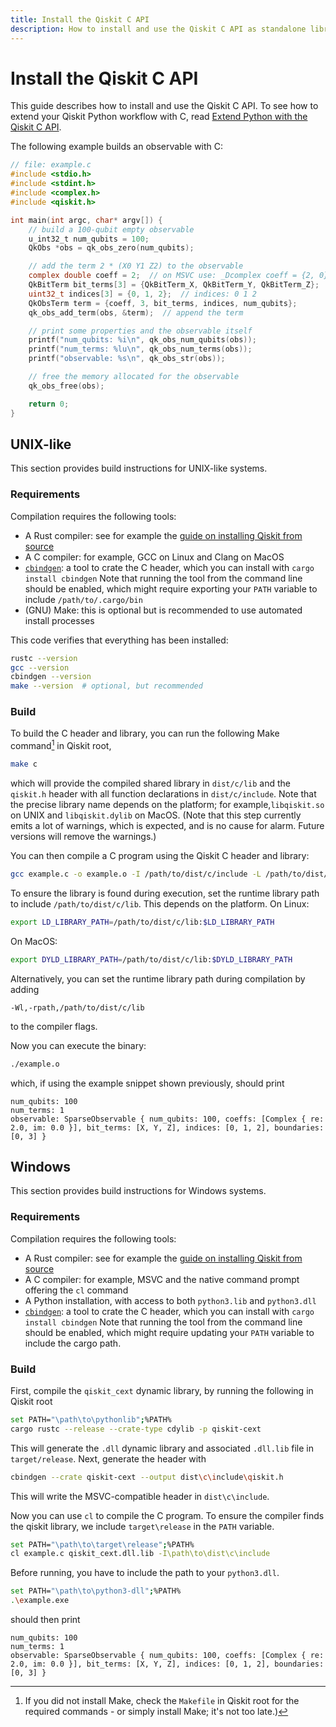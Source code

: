 ```yaml
---
title: Install the Qiskit C API
description: How to install and use the Qiskit C API as standalone library
---
```


# Install the Qiskit C API

This guide describes how to install and use the Qiskit C API. To see how to extend your
Qiskit Python workflow with C, read [Extend Python with the Qiskit C API](/docs/guides/c-extension-for-python).

The following example builds an observable with C:
```c
// file: example.c
#include <stdio.h>
#include <stdint.h>
#include <complex.h>
#include <qiskit.h>

int main(int argc, char* argv[]) {
    // build a 100-qubit empty observable
    u_int32_t num_qubits = 100;
    QkObs *obs = qk_obs_zero(num_qubits);

    // add the term 2 * (X0 Y1 Z2) to the observable
    complex double coeff = 2;  // on MSVC use: _Dcomplex coeff = {2, 0}
    QkBitTerm bit_terms[3] = {QkBitTerm_X, QkBitTerm_Y, QkBitTerm_Z};  // bit terms: X Y Z
    uint32_t indices[3] = {0, 1, 2};  // indices: 0 1 2
    QkObsTerm term = {coeff, 3, bit_terms, indices, num_qubits};
    qk_obs_add_term(obs, &term);  // append the term

    // print some properties and the observable itself
    printf("num_qubits: %i\n", qk_obs_num_qubits(obs));
    printf("num_terms: %lu\n", qk_obs_num_terms(obs));
    printf("observable: %s\n", qk_obs_str(obs));

    // free the memory allocated for the observable
    qk_obs_free(obs);

    return 0;
}
```

## UNIX-like

This section provides build instructions for UNIX-like systems.

### Requirements

Compilation requires the following tools:
* A Rust compiler: see for example the [guide on installing Qiskit from source](/docs/guides/install-qiskit-source)
* A C compiler: for example, GCC on Linux and Clang on MacOS
* [`cbindgen`](https://github.com/mozilla/cbindgen): a tool to crate the C header, which you can install with `cargo install cbindgen`
    Note that running the tool from the command line should be enabled, which might require exporting your `PATH` variable to include `/path/to/.cargo/bin`
* (GNU) Make: this is optional but is recommended to use automated install processes

This code verifies that everything has been installed:
```bash
rustc --version
gcc --version
cbindgen --version
make --version  # optional, but recommended
```

### Build

To build the C header and library, you can run the following Make command[^1] in Qiskit root,
[^1]: If you did not install Make, check the `Makefile` in Qiskit root for the required commands - or simply install Make; it's not too late.)
```bash
make c
```
which will provide the compiled shared library in `dist/c/lib` and the `qiskit.h` header with
all function declarations in `dist/c/include`. Note that the precise library name depends
on the platform; for example,`libqiskit.so` on UNIX and `libqiskit.dylib` on MacOS.
(Note that this step currently emits a lot of warnings, which is expected, and is no cause for alarm. Future versions will remove the warnings.)

You can then compile a C program using the Qiskit C header and library:
```bash
gcc example.c -o example.o -I /path/to/dist/c/include -L /path/to/dist/c/lib -lqiskit
```
To ensure the library is found during execution, set the runtime library path to
include `/path/to/dist/c/lib`. This depends on the platform. On Linux:
```bash
export LD_LIBRARY_PATH=/path/to/dist/c/lib:$LD_LIBRARY_PATH
```
On MacOS:
```bash
export DYLD_LIBRARY_PATH=/path/to/dist/c/lib:$DYLD_LIBRARY_PATH
```
Alternatively, you can set the runtime library path during compilation by adding
```
-Wl,-rpath,/path/to/dist/c/lib
```
to the compiler flags.

Now you can execute the binary:
```bash
./example.o
```
which, if using the example snippet shown previously, should print
```
num_qubits: 100
num_terms: 1
observable: SparseObservable { num_qubits: 100, coeffs: [Complex { re: 2.0, im: 0.0 }], bit_terms: [X, Y, Z], indices: [0, 1, 2], boundaries: [0, 3] }
```

## Windows

This section provides build instructions for Windows systems.

### Requirements

Compilation requires the following tools:
* A Rust compiler: see for example the [guide on installing Qiskit from source](https://github.com/Qiskit/qiskit/blob/main/CONTRIBUTING.md#installing-qiskit-from-source)
* A C compiler: for example, MSVC and the native command prompt offering the ``cl`` command
* A Python installation, with access to both ``python3.lib`` and ``python3.dll``
* [`cbindgen`](https://github.com/mozilla/cbindgen): a tool to crate the C header, which you can install with `cargo install cbindgen`
    Note that running the tool from the command line should be enabled, which might require updating your `PATH` variable to include the cargo path.

### Build

First, compile the `qiskit_cext` dynamic library, by running the following in Qiskit root
```bash
set PATH="\path\to\pythonlib";%PATH%
cargo rustc --release --crate-type cdylib -p qiskit-cext
```
This will generate the ``.dll`` dynamic library and associated ``.dll.lib`` file in `target/release`.
Next, generate the header with
```bash
cbindgen --crate qiskit-cext --output dist\c\include\qiskit.h
```
This will write the MSVC-compatible header in ``dist\c\include``.

Now you can use `cl` to compile the C program. To ensure the compiler finds the qiskit library,
we include `target\release` in the `PATH` variable.
```bash
set PATH="\path\to\target\release";%PATH%
cl example.c qiskit_cext.dll.lib -I\path\to\dist\c\include
```

Before running, you have to include the path to your ``python3.dll``.
```bash
set PATH="\path\to\python3-dll";%PATH%
.\example.exe
```
should then print
```
num_qubits: 100
num_terms: 1
observable: SparseObservable { num_qubits: 100, coeffs: [Complex { re: 2.0, im: 0.0 }], bit_terms: [X, Y, Z], indices: [0, 1, 2], boundaries: [0, 3] }
```
